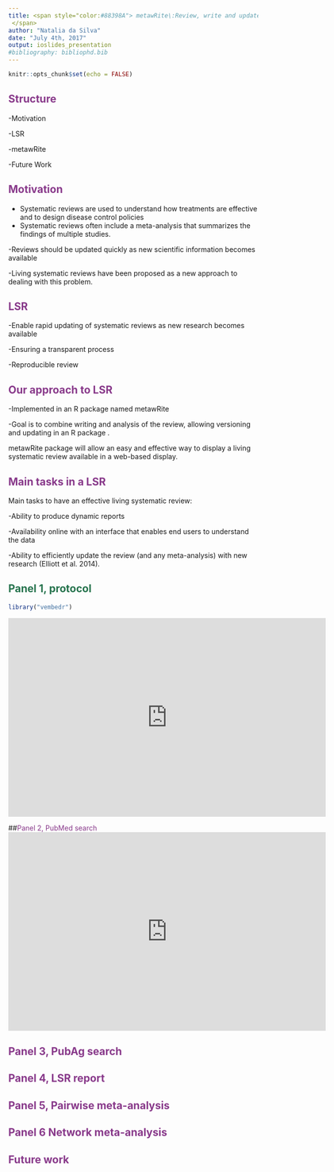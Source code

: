 ```yaml
---
title: <span style="color:#88398A"> metawRite\:Review, write and update meta-analysis results
 </span>
author: "Natalia da Silva"
date: "July 4th, 2017"
output: ioslides_presentation
#bibliography: bibliophd.bib
---
```

<!-- # R-Ladies ggplot2 theme -->
<!-- # main purple color: #88398A -->
<!-- # grey color: #D3D3D3 -->
<!-- # black color: #181818 -->
<!-- # white color: #FFFFFF -->
<!-- # dark purple color: #562457 -->
<!-- # font Helvetica Neue -->

 <style>
 .title-slide {
    # background-image: url(paint1.png);
     background-repeat: no-repeat;
     padding:40px;
     background-size: 1000px 800px;
   }
   </style>
```r
knitr::opts_chunk$set(echo = FALSE)
```


## <span style="color:#88398A">Structure</span> 
-Motivation

-LSR

-metawRite

-Future Work

## <span style="color:#88398A">Motivation</span> 

- Systematic reviews are used to understand how treatments are effective and to design disease control policies
- Systematic reviews often include a meta-analysis that summarizes the findings of multiple studies. 

-Reviews should be updated quickly as new scientific information becomes available

-Living systematic reviews have been proposed as a new approach to dealing with this problem.

## <span style="color:#88398A">LSR</span> 

-Enable rapid updating of systematic reviews as new research becomes available

-Ensuring a transparent process

-Reproducible review

## <span style="color:#88398A">Our approach to LSR</span> 

-Implemented in an R package named metawRite

-Goal is to combine writing and analysis of the review, allowing versioning and updating in an R package . 


metawRite package will allow an easy and effective way to display a living systematic review available in a web-based display. 


## <span style="color:#88398A">Main tasks in a LSR</span> 


Main tasks to have an effective living systematic review:

-Ability to produce dynamic reports

-Availability online with an interface that enables end users to understand the data

-Ability to efficiently update the review (and any meta-analysis) with new research (Elliott et al. 2014).


<!-- metawRite package will cover these three task integrated in a friendly web based environment for the final user. This package is not a new meta-analysis package instead will be flexible enough to read different output models from the most used meta-analysis packages in R (metafor (Viechtbauer 2010), meta (Schwarzer 2007) among others), organize the information and display the results in an user driven interactive dashboard. The main function of this package will display a modern web-based application for update a living systematic review. This package combines the power of R, shiny (Chang et al. 2017) and knitr (Xie 2015) to get a dynamic reports and up to date meta-analysis results remaining user friendly. The package has the potential to be used by a large number of groups that conduct and update systematic review such as What Works clearinghouse (https://ies.ed.gov/ncee/WWC/) which reviews education interventions, Campbell Collaboration https://www.campbellcollaboration.org that includes reviews on topics such as social and criminal justice issues and many other social science topics, the Collaboration for Environment Evidence (http://www.environmentalevidence.org) and food production and security (http://www.syreaf.org) among others. -->
<!-- References Chang, Winston, Joe Cheng, JJ Allaire, Yihui Xie, and Jonathan McPherson. 2017. Shiny: Web Application Framework for R. https://CRAN.R-project.org/package=shin -->


## <span style="color:#26734d">Panel 1, protocol </span>
```r
library("vembedr")
```
<iframe src="https://player.vimeo.com/video/222047295" width="640" height="400" frameborder="0" webkitallowfullscreen mozallowfullscreen allowfullscreen></iframe>


##<span style="color:#88398A">Panel 2, PubMed search</span>  
<iframe src="https://player.vimeo.com/video/222047457" width="640" height="400" frameborder="0" webkitallowfullscreen mozallowfullscreen allowfullscreen></iframe>

## <span style="color:#88398A"> Panel 3, PubAg search</span> 


## <span style="color:#88398A"> Panel 4, LSR report</span> 

## <span style="color:#88398A">Panel 5, Pairwise meta-analysis</span> 

## <span style="color:#88398A"> Panel 6 Network meta-analysis </span> 

## <span style="color:#88398A"> Future work </span> 





<!-- 1.  PPforest package:https://github.com/natydasilva/PPforest -->
<!-- 2.  Slides: https://github.com/natydasilva/SlidesPPforestsimulations -->
<!-- 3.  Viz : https://natydasilva.shinyapps.io/shinyppforest -->




